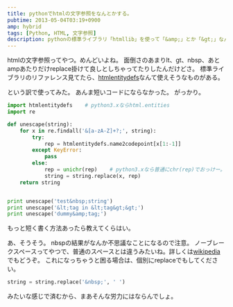 ```yaml
---
title: pythonでhtmlの文字参照をなんとかする。
pubtime: 2013-05-04T03:19+0900
amp: hybrid
tags: [Python, HTML, 文字参照]
description: pythonの標準ライブラリ「htmllib」を使って「&amp;」とか「&gt;」なんかの文字参照を読める形に置換する方法です。
---
```


htmlの文字参照ってやつ。めんどいよね。
面倒さのあまりlt、gt、nbsp、あとampあたりだけreplace掛けて良しとしちゃってたりしたんだけどさ。
標準ライブラリのリファレンス見てたら、[htmlentitydefs](http://docs.python.jp/2/library/htmllib.html#module-htmlentitydefs)なんて使えそうなものがある。

という訳で使ってみた。
あんま短いコードにならなかった。
がっかり。
``` python
import htmlentitydefs    # python3.xならhtml.entities
import re

def unescape(string):
	for x in re.findall('&[a-zA-Z]+?;', string):
		try:
			rep = htmlentitydefs.name2codepoint[x[1:-1]]
		except KeyError:
			pass
		else:
			rep = unichr(rep)    # python3.xなら普通にchr(rep)でおっけー。
			string = string.replace(x, rep)
	return string


print unescape('test&nbsp;string')
print unescape('&lt;tag in &lt;tag&gt;&gt;')
print unescape('dummy&amp;tag;')
```

もっと短く書く方法あったら教えてくらはい。

あ、そうそう。
nbspの結果がなんか不思議なことになるので注意。
ノーブレークスペースってやつで、普通のスペースとは違うみたいね。詳しくは[wikipedia](http://ja.wikipedia.org/wiki/%E3%83%8E%E3%83%BC%E3%83%96%E3%83%AC%E3%83%BC%E3%82%AF%E3%82%B9%E3%83%9A%E3%83%BC%E3%82%B9)でもどうぞ。
これになっちゃうと困る場合は、個別にreplaceでもしてください。
``` python
string = string.replace('&nbsp;', ' ')
```
みたいな感じで済むから、まあそんな労力にはならんでしょ。
